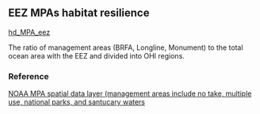 ## EEZ MPAs habitat resilience

[hd_MPA_eez](https://github.com/OHI-Science/mhi/blob/master/region2017/layers/)

The ratio of management areas (BRFA, Longline, Monument) to the total ocean area with the EEZ and divided into OHI regions.

### Reference

[NOAA MPA spatial data layer (management areas include no take, multiple use, national parks, and santucary waters](http://geoportal.hawaii.gov/datasets/noaa-marine-protected-area-mpa-inventory)